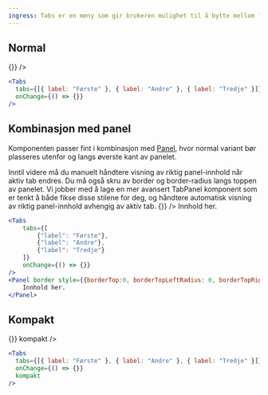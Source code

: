 ```yaml
---
ingress: Tabs er en meny som gir brukeren mulighet til å bytte mellom lagvis inndelt innhold.
---
```



## Normal

<Example>
  <Tabs
    tabs={[{ label: "Første" }, { label: "Andre" }, { label: "Tredje" }]}
    onChange={() => {}}
  />
</Example>

```jsx
<Tabs
  tabs={[{ label: "Første" }, { label: "Andre" }, { label: "Tredje" }]}
  onChange={() => {}}
/>
```

## Kombinasjon med panel

Komponenten passer fint i kombinasjon med [Panel](/components/panel), hvor normal variant bør plasseres
utenfor og langs øverste kant av panelet.

<Alertstripe type="info">
  Inntil videre må du manuelt håndtere visning av riktig panel-innhold når aktiv
  tab endres. Du må også skru av
  <InlineCode className="inline">border</InlineCode> og <InlineCode className="inline">
    border-radius
  </InlineCode> langs toppen av panelet. Vi jobber med å lage en mer avansert <InlineCode className="inline">
    TabPanel
  </InlineCode> komponent som er tenkt å både fikse disse stilene for deg, og håndtere
  automatisk visning av riktig panel-innhold avhengig av aktiv tab.
</Alertstripe>

<Example>
  <Tabs
    tabs={[{ label: "Første" }, { label: "Andre" }, { label: "Tredje" }]}
    onChange={() => {}}
  />
  <Panel
    border
    style={{ borderTop: 0, borderTopLeftRadius: 0, borderTopRightRadius: 0 }}
  >
    Innhold her.
  </Panel>
</Example>

```jsx
<Tabs
    tabs={[
        {"label": "Første"},
        {"label": "Andre"},
        {"label": "Tredje"}
    ]}
    onChange={() => {}}
/>
<Panel border style={{borderTop:0, borderTopLeftRadius: 0, borderTopRightRadius: 0}}>
    Innhold her.
</Panel>
```

## Kompakt

<Example>
  <Tabs
    tabs={[{ label: "Første" }, { label: "Andre" }, { label: "Tredje" }]}
    onChange={() => {}}
    kompakt
  />
</Example>

```jsx
<Tabs
  tabs={[{ label: "Første" }, { label: "Andre" }, { label: "Tredje" }]}
  onChange={() => {}}
  kompakt
/>
```
